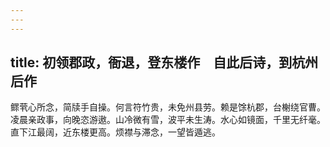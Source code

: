 ```yaml
---
---
---
```

title: 初领郡政，衙退，登东楼作　自此后诗，到杭州后作
---



鳏茕心所念，简牍手自操。何言符竹贵，未免州县劳。赖是馀杭郡，台榭绕官曹。凌晨亲政事，向晚恣游遨。山冷微有雪，波平未生涛。水心如镜面，千里无纤毫。直下江最阔，近东楼更高。烦襟与滞念，一望皆遁逃。